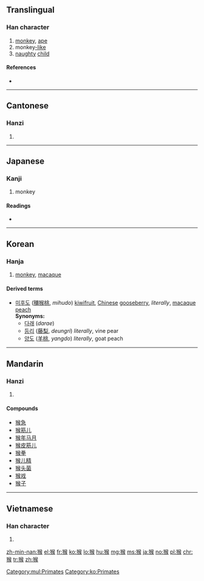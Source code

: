 ==Translingual==

===Han character===
{{Han char|rn=94|rad=犬|as=09|sn=12|four=4723<sub>4</sub>|canj=大竹人弓大 (KHONK)|ids=⿰[[犭]][[侯]]}}

# [[monkey]], [[ape]]
# monkey[[-like]]
# [[naughty]] [[child]]

====References====
* {{Han ref|kx=0715.170|dkj=20553|dj=1127.120|hdz=21358.110|uh=7334|ud=29492|bh=B555|bd=46421}}

[[Category:mul:Primates]]

----

==Cantonese==

===Hanzi===
{{yue-hanzi|jyut=hau4|y=hau4}}

# {{defn|lang=yue|sort=犬09}}

----

==Japanese==

===Kanji===
{{ja-kanji|grade=|rs=犬09}}

# monkey

====Readings====
* {{ja-readings|on=[[こう]] (kō), [[ご]] (go)|kun=[[さる]] (saru)}}

----

==Korean==

===Hanja===
{{ko-hanja|hangeul=후|eumhun=|rv=hu|mr=hu|y=hwu}}

# [[monkey]], [[macaque]]

====Derived terms====
* [[미후도]] ([[獼]][[猴#Korean|猴]][[桃]], ''mihudo'') [[kiwifruit]], [[Chinese]] [[gooseberry]], ''literally'', [[macaque]] [[peach]] <br> '''Synonyms:'''
** [[다래]] (''darae'')
** [[등리]] ([[藤]][[梨]], ''deungri'') ''literally'', vine pear
** [[양도]] ([[羊]][[桃]], ''yangdo'') ''literally'', goat peach

[[Category:ko:Primates]]

----

==Mandarin==

===Hanzi===
{{cmn-hanzi|pin=[[hóu]] ([[hou2]])|wg=hou<sup>2</sup>}}

# {{defn|lang=cmn|sort=犬09}}

====Compounds====
* [[猴急]]
* [[猴筋儿]]
* [[猴年马月]]
* [[猴皮筋儿]]
* [[猴拳]]
* [[猴儿精]]
* [[猴头菌]]
* [[猴戏]]
* [[猴子]]

----

==Vietnamese==

===Han character===
{{vi-hantu|[[hầu]]|rs=犬09}}

# {{defn|lang=vi|sort=犬09}}

[[zh-min-nan:猴]]
[[el:猴]]
[[fr:猴]]
[[ko:猴]]
[[lo:猴]]
[[hu:猴]]
[[mg:猴]]
[[ms:猴]]
[[ja:猴]]
[[no:猴]]
[[pl:猴]]
[[chr:猴]]
[[tr:猴]]
[[zh:猴]]